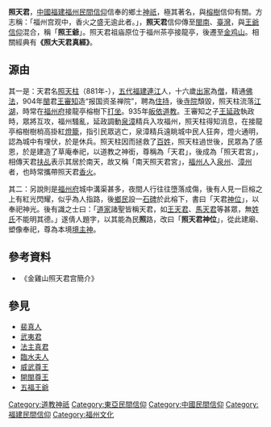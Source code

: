 
'''照天君'''，[[中國|中國]][[福建|福建]][[福州|福州]][[華人民間信仰|民間信仰]]信奉的鄉土[[神祇|神祇]]，極其著名，與[[榕樹|榕樹]]信仰有關。方志稱：「福州宫观中，香火之盛无逾此者。」，'''照天君'''信仰傳至[[閩南|閩南]]、[[臺灣|臺灣]]，與[[王爺信仰|王爺信仰]]混合，稱「'''照王爺'''」。照天君祖庙原位于福州茶亭接龍亭，後遷至[[金鸡山|金鸡山]]。相關經典有'''《照大天君真經》'''。

== 源由 ==
其一是：天君名[[照天柱|照天柱]]（881年-），[[五代|五代]][[福建|福建]][[連江|連江]]人，十六歲[[出家|出家]]為[[僧|僧]]，精通[[佛法|佛法]]，904年[[閩國|閩]]君[[王審知|王審知]]造“报国资圣禅院”，聘為[[住持|住持]]，後[[寺院|寺院]]頹毀，照天柱流落[[江湖|江湖]]，時常在[[福州府|福州府]]接龍亭榕樹下[[打坐|打坐]]。935年[[皈依|皈依]][[道教|道教]]。王審知之子[[王延政|王延政]]執政時，眾將互攻，福州騷亂，延政調動[[閩南|泉漳]]精兵入攻福州，照天柱得知消息，在接龍亭榕樹樹梢高掛紅[[燈籠|燈籠]]，指引民眾逃亡，泉漳精兵遠眺城中民人狂奔，燈火通明，認為城中有埋伏，於是休兵。照天柱因而拯救了[[百姓|百姓]]，照天柱過世後，民眾為了感恩，於是建造了草庵奉祀，以道教之神銜，尊稱為「天君」，後成為「照天君宮」，相傳天君[[扶乩|扶乩]]表示其居於南天，故又稱「南天照天君宮」，[[福州人|福州人]]入[[泉州|泉州]]、[[漳州|漳州]]者，也時常攜帶照天君[[香火|香火]]。

其二：另說則是[[福州府|福州府]]城中溝渠甚多，夜間人行往往墮落成傷，後有人見一巨榕之上有紅光閃耀，似乎為人指路，後[[鄉民|鄉民]]設一[[石碑|石碑]]於此榕下，書曰「天君[[神位|神位]]」，以奉祀神光。後有識之士曰：「[[道教|道家]]諸聖皆稱天君，如[[王天君|王天君]]、[[馬天君|馬天君]]等甚眾，無[[姓氏|姓氏]]不能明其德。」遂倩人題字，以其能為民'''照'''路，改曰「'''照天君神位'''」，從此建廟、塑像奉祀，尊為本境[[境主|境主神]]。

==參考資料==
*《金雞山照天君宫簡介》

==參見==
*[[裴真人|裴真人]]
*[[武夷君|武夷君]]
*[[法主真君|法主真君]]
*[[臨水夫人|臨水夫人]]
*[[威武尊王|威武尊王]]
*[[開閩尊王|開閩尊王]]
*[[五福王爺|五福王爺]]


[[Category:道教神祇|Category:道教神祇]]
[[Category:東亞民間信仰|Category:東亞民間信仰]]
[[Category:中國民間信仰|Category:中國民間信仰]]
[[Category:福建民間信仰|Category:福建民間信仰]]
[[Category:福州文化|Category:福州文化]]